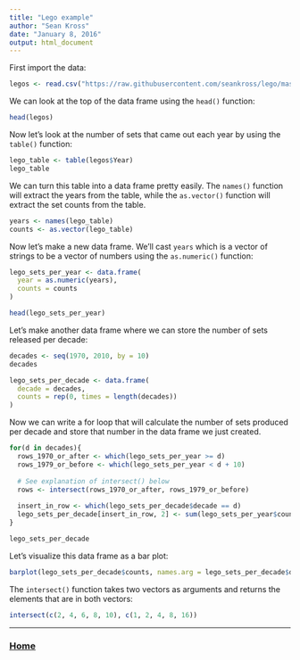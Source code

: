 ```yaml
---
title: "Lego example"
author: "Sean Kross"
date: "January 8, 2016"
output: html_document
---
```


First import the data:

```r
legos <- read.csv("https://raw.githubusercontent.com/seankross/lego/master/data-tidy/legosets.csv", stringsAsFactors = FALSE)
```

We can look at the top of the data frame using the `head()` function:

```r
head(legos)
```

Now let's look at the number of sets that came out each year by using the
`table()` function:

```r
lego_table <- table(legos$Year)
lego_table
```

We can turn this table into a data frame pretty easily. The `names()` function
will extract the years from the table, while the `as.vector()` function will
extract the set counts from the table.

```r
years <- names(lego_table)
counts <- as.vector(lego_table)
```

Now let's make a new data frame. We'll cast `years` which is a vector of strings
to be a vector of numbers using the `as.numeric()` function:

```r
lego_sets_per_year <- data.frame(
  year = as.numeric(years),
  counts = counts
)

head(lego_sets_per_year)
```

Let's make another data frame where we can store the number of sets released
per decade:

```r
decades <- seq(1970, 2010, by = 10)
decades

lego_sets_per_decade <- data.frame(
  decade = decades,
  counts = rep(0, times = length(decades))
)
```

Now we can write a for loop that will calculate the number of sets produced
per decade and store that number in the data frame we just created.

```r
for(d in decades){
  rows_1970_or_after <- which(lego_sets_per_year >= d)
  rows_1979_or_before <- which(lego_sets_per_year < d + 10)
  
  # See explanation of intersect() below
  rows <- intersect(rows_1970_or_after, rows_1979_or_before)
  
  insert_in_row <- which(lego_sets_per_decade$decade == d)
  lego_sets_per_decade[insert_in_row, 2] <- sum(lego_sets_per_year$counts[rows])
}

lego_sets_per_decade
```

Let's visualize this data frame as a bar plot:

```r
barplot(lego_sets_per_decade$counts, names.arg = lego_sets_per_decade$decade)
```

The `intersect()` function takes two vectors as arguments and returns the 
elements that are in both vectors:

```r
intersect(c(2, 4, 6, 8, 10), c(1, 2, 4, 8, 16))
```

---

### [Home](index.html)
